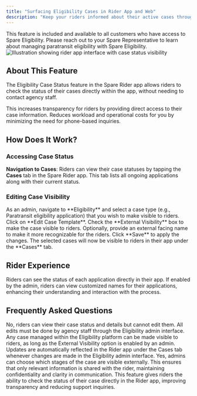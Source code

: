 ```yaml
---
title: "Surfacing Eligibility Cases in Rider App and Web"
description: "Keep your riders informed about their active cases through the Spare Rider App and Web Portal"
---
```


<Callout type="info">
  This feature is included and available to all customers who have access to Spare Eligibility. Please reach out to your Spare Representative to learn about managing paratransit eligibility with Spare Eligibility.
</Callout>

<img src="https://downloads.intercomcdn.com/i/o/1044153078/b2964af2b27667f0b0bff3c2/Group+1069+%282%29.png?expires=1753820100&signature=fe7d51e8c1a5400bec491161a0a326e49aa973ce7517ff7e48a5293152115989&req=dSAjEsh7noFYUfMW1HO4zQzOVls01czGGol1ZyKEOUf9ukaOZGb4bdCI5j6x%0AvrOD%0A" alt="Illustration showing rider app interface with case status visibility" />

## About This Feature

The Eligibility Case Status feature in the Spare Rider app allows riders to check the status of their cases directly within the app, without needing to contact agency staff.

<CardGroup cols={2}>
  <Card title="Increased Transparency" icon="eye">
    This increases transparency for riders by providing direct access to their case information.
  </Card>
  <Card title="Reduced Workload" icon="chart-line-down">
    Reduces workload and operational costs for you by minimizing the need for phone-based inquiries.
  </Card>
</CardGroup>

## How Does It Work?

### Accessing Case Status

**Navigation to Cases**: Riders can view their case statuses by tapping the **Cases** tab in the Spare Rider app. This tab lists all ongoing applications along with their current status.

### Editing Case Visibility

<Steps>
  <Step title="Admin Setup">
    As an admin, navigate to **Eligibility** and select a case type (e.g., Paratransit eligibility application) that you wish to make visible to riders.
  </Step>
  <Step title="Edit Case Template">
    Click on **Edit Case Template**.
  </Step>
  <Step title="Enable External Visibility">
    Check the **External Visibility** box to make the case visible to riders. Optionally, provide an external facing name to make it more recognizable for the riders.
  </Step>
  <Step title="Save Changes">
    Click **Save** to apply the changes. The selected cases will now be visible to riders in their app under the **Cases** tab.
  </Step>
</Steps>

## Rider Experience

<CardGroup cols={2}>
  <Card title="View Case Status" icon="list-check">
    Riders can see the status of each application directly in their app.
  </Card>
  <Card title="Customized Names" icon="tag">
    If enabled by the admin, riders can view customized names for their applications, enhancing their understanding and interaction with the process.
  </Card>
</CardGroup>

## Frequently Asked Questions

<Accordion title="Can riders edit their case details in the Rider app?">
  No, riders can view their case status and details but cannot edit them. All edits must be done by agency staff through the Eligibility admin interface.
</Accordion>

<Accordion title="What types of cases can be made visible to riders?">
  Any case managed within the Eligibility platform can be made visible to riders, as long as the External Visibility option is enabled by an admin.
</Accordion>

<Accordion title="How are updates communicated to the rider?">
  Updates are automatically reflected in the Rider app under the Cases tab whenever changes are made in the Eligibility admin interface.
</Accordion>

<Accordion title="Can we limit the visibility of certain stages of the case?">
  Yes, admins can choose which stages of the case are visible externally. This ensures that only relevant information is shared with the rider, maintaining confidentiality and clarity in communication.
</Accordion>

<Callout type="tip">
  This feature gives riders the ability to check the status of their case directly in the Rider app, improving transparency and reducing support inquiries.
</Callout>